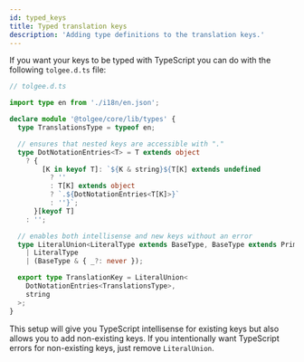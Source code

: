 ```yaml
---
id: typed_keys
title: Typed translation keys
description: 'Adding type definitions to the translation keys.'
---
```


If you want your keys to be typed with TypeScript you can do with the following `tolgee.d.ts` file:

```ts
// tolgee.d.ts

import type en from './i18n/en.json';

declare module '@tolgee/core/lib/types' {
  type TranslationsType = typeof en;

  // ensures that nested keys are accessible with "."
  type DotNotationEntries<T> = T extends object
    ? {
        [K in keyof T]: `${K & string}${T[K] extends undefined
          ? ''
          : T[K] extends object
          ? `.${DotNotationEntries<T[K]>}`
          : ''}`;
      }[keyof T]
    : '';

  // enables both intellisense and new keys without an error
  type LiteralUnion<LiteralType extends BaseType, BaseType extends Primitive> =
    | LiteralType
    | (BaseType & { _?: never });

  export type TranslationKey = LiteralUnion<
    DotNotationEntries<TranslationsType>,
    string
  >;
}
```

This setup will give you TypeScript intellisense for existing keys but also allows you to add non-existing keys. If you intentionally want TypeScript errors for non-existing keys, just remove `LiteralUnion`.
